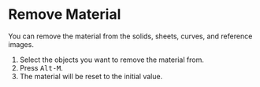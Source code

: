 
# Remove Material

<Reference shortcut="Alt-M" command="Remove Material" button="" />

You can remove the material from the solids, sheets, curves, and reference images.

1. Select the objects you want to remove the material from.
2. Press <kbd>Alt-M</kbd>.
3. The material will be reset to the initial value.

